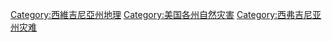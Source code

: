 [[Category:西維吉尼亞州地理|Category:西維吉尼亞州地理]]
[[Category:美国各州自然灾害|Category:美国各州自然灾害]]
[[Category:西弗吉尼亚州灾难|Category:西弗吉尼亚州灾难]]